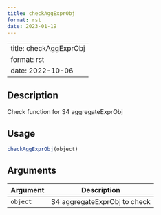 ```yaml
--- 
title: checkAggExprObj 
format: rst 
date: 2023-01-19 
--- 
```

--- 
title: checkAggExprObj 
format: rst 
date: 2022-10-06 
--- 

## Description

Check function for S4 aggregateExprObj


## Usage

```r
checkAggExprObj(object)
```


## Arguments

Argument      |Description
------------- |----------------
`object`     |     S4 aggregateExprObj to check



